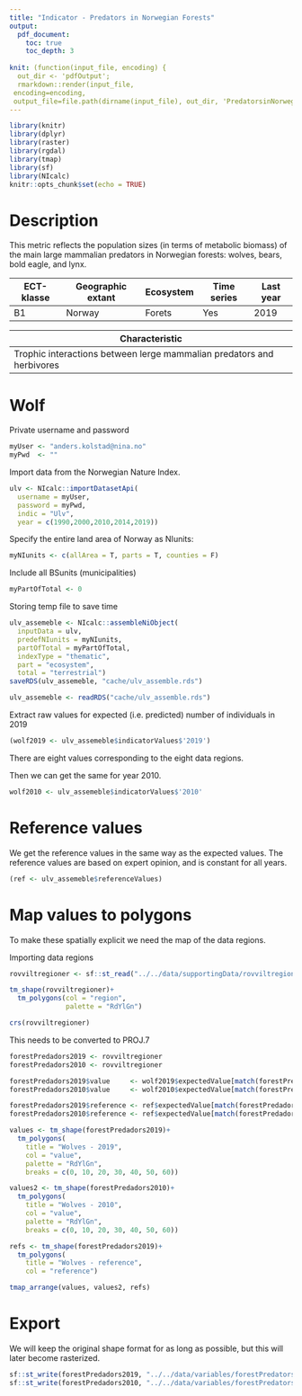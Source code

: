 ```yaml
---
title: "Indicator - Predators in Norwegian Forests"
output:
  pdf_document:
    toc: true
    toc_depth: 3
    
knit: (function(input_file, encoding) {
  out_dir <- 'pdfOutput';
  rmarkdown::render(input_file,
 encoding=encoding,
 output_file=file.path(dirname(input_file), out_dir, 'PredatorsinNorwegianForests.pdf'))})
---
```



```r
library(knitr)
library(dplyr)
library(raster)
library(rgdal)
library(tmap)
library(sf)
library(NIcalc)
knitr::opts_chunk$set(echo = TRUE)
```

# Description
This metric reflects the population sizes (in terms of metabolic biomass) of the main large mammalian predators in Norwegian forests: wolves, bears, bold eagle, and lynx.


ECT-klasse | Geographic extant | Ecosystem  | Time series | Last year
---------- | -------------     | ---------- | ------------| ----------
B1         |  Norway           | Forets     | Yes         | 2019


Characteristic |
---------------|
Trophic interactions between lerge mammalian predators and herbivores|
 


# Wolf

Private username and password
```r
myUser <- "anders.kolstad@nina.no"
myPwd  <- "" 
```


Import data from the Norwegian Nature Index.
```r

ulv <- NIcalc::importDatasetApi(
  username = myUser,
  password = myPwd,
  indic = "Ulv",
  year = c(1990,2000,2010,2014,2019))
```


Specify the entire land area of Norway as NIunits:
```r
myNIunits <- c(allArea = T, parts = T, counties = F)
```

Include all BSunits (municipalities)
```r
myPartOfTotal <- 0
```

Storing temp file to save time
```r
ulv_assemeble <- NIcalc::assembleNiObject(
  inputData = ulv,
  predefNIunits = myNIunits, 
  partOfTotal = myPartOfTotal, 
  indexType = "thematic",
  part = "ecosystem",
  total = "terrestrial")  
saveRDS(ulv_assemeble, "cache/ulv_assemble.rds")
```

```r
ulv_assemeble <- readRDS("cache/ulv_assemble.rds")
```



Extract raw values for expected (i.e. predicted) number of individuals in 2019

```r
(wolf2019 <- ulv_assemeble$indicatorValues$'2019')
```
There are eight values corresponding to the eight data regions.

Then we can get the same for year 2010.
```r
wolf2010 <- ulv_assemeble$indicatorValues$'2010'
```



# Reference values
We get the reference values in the same way as the expected values. The reference values are based on expert opinion, and is constant for all years.


```r
(ref <- ulv_assemeble$referenceValues)
```

# Map values to polygons
To make these spatially explicit we need the map of the data regions.

Importing data regions
```r
rovviltregioner <- sf::st_read("../../data/supportingData/rovviltregioner/rovviltregioner.shp")
```


```r
tm_shape(rovviltregioner)+
  tm_polygons(col = "region",
              palette = "RdYlGn")
```

```r
crs(rovviltregioner)
```

This needs to be converted to PROJ.7 

```r
forestPredadors2019 <- rovviltregioner
forestPredadors2010 <- rovviltregioner
```


```r
forestPredadors2019$value     <- wolf2019$expectedValue[match(forestPredadors2019$region, wolf2019$ICunitName)]
forestPredadors2010$value     <- wolf2010$expectedValue[match(forestPredadors2010$region, wolf2010$ICunitName)]

forestPredadors2019$reference <- ref$expectedValue[match(forestPredadors2019$region, ref$ICunitName)]
forestPredadors2010$reference <- ref$expectedValue[match(forestPredadors2010$region, ref$ICunitName)]


```


```r

values <- tm_shape(forestPredadors2019)+
  tm_polygons(
    title = "Wolves - 2019",
    col = "value",
    palette = "RdYlGn",
    breaks = c(0, 10, 20, 30, 40, 50, 60))

values2 <- tm_shape(forestPredadors2010)+
  tm_polygons(
    title = "Wolves - 2010",
    col = "value",
    palette = "RdYlGn",
    breaks = c(0, 10, 20, 30, 40, 50, 60))

refs <- tm_shape(forestPredadors2019)+
  tm_polygons(
    title = "Wolves - reference",
    col = "reference")

tmap_arrange(values, values2, refs)
```


# Export
We will keep the original shape format for as long as possible, but this will later become rasterized.

```r
sf::st_write(forestPredadors2019, "../../data/variables/forestPredators2019.shp")
sf::st_write(forestPredadors2010, "../../data/variables/forestPredators2010.shp")

```

